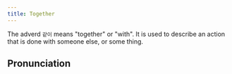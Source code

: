 ```yaml
---
title: Together
---
```



<KoreanWord word="같이" />

The adverd `같이` means "together" or "with". It is used to describe an action that is done with
someone else, or some thing.

## Pronunciation

<KoreanWord word="가치" />
